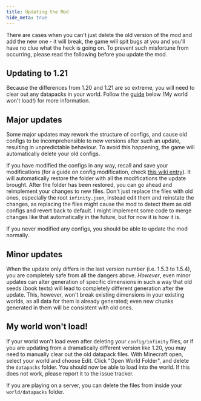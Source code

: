```yaml
---
title: Updating the Mod
hide_meta: true
---
```


There are cases when you can't just delete the old version of the mod and add the new one - it will break, the game will spit bugs at you and you'll have no clue what the heck is going on. To prevent such misfortune from occurring, please read the following before you update the mod.

## Updating to 1.21
Because the differences from 1.20 and 1.21 are so extreme, you will need to clear out any datapacks in your world. Follow the [guide](#my-world-wont-load) below (My world won't load!) for more information.

## Major updates

Some major updates may rework the structure of configs, and cause old configs to be incomprehensible to new versions after such an update, resulting in unpredictable behaviour. To avoid this happening, the game will automatically delete your old configs.

If you have modified the configs in any way, recall and save your modifications (for a guide on config modification, check [this wiki entry](Configuring-the-mod)). It will automatically restore the folder with all the modifications the update brought. After the folder has been restored, you can go ahead and reimplement your changes to new files. Don't just replace the files with old ones, especially the root `infinity.json`, instead edit them and reinstate the changes, as replacing the files might cause the mod to detect them as old configs and revert back to default. I might implement some code to merge changes like that automatically in the future, but for now it is how it is.

If you never modified any configs, you should be able to update the mod normally.

## Minor updates
When the update only differs in the last version number (i.e. 1.5.3 to 1.5.4), you are completely safe from all the dangers above. *However*, even minor updates can alter generation of specific dimensions in such a way that old seeds (book texts) will lead to completely different generation after the update. This, however, won't break existing dimensions in your existing worlds, as all data for them is already generated; even new chunks generated in them will be consistent with old ones.

## My world won't load!
If your world won't load even after deleting your `config/infinity` files, or if you are updating from a dramatically different version like 1.20, you may need to manually clear out the old datapack files. With Minecraft open, select your world and choose Edit. Click "Open World Folder", and delete the `datapacks` folder. You should now be able to load into the world. If this does not work, please report it to the issue tracker.

If you are playing on a server, you can delete the files from inside your `world/datapacks` folder.